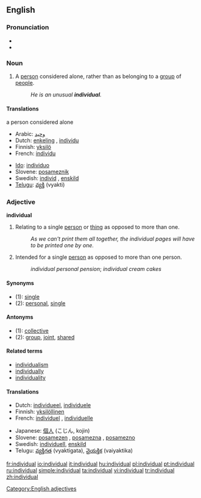 ==English==

{{rank|silent|takes|honour|806|individual|girls|wall|cry}}

===Pronunciation===
*{{IPA|/ˌɪndɪˈvɪʤuəl/}}
*{{audio|en-us-individual.ogg|Audio (US)}}

===Noun===
{{en-noun}}

# A [[person]] considered alone, rather than as belonging to a [[group]] of [[people]].
#: ''He is an unusual '''individual'''.''

====Translations====
;a person considered alone
{{top}}
*Arabic: [[وحيد]] {{g|Arabic}}
*Dutch: [[enkeling]] {{m}}, [[individu]] {{n}}
*Finnish: [[yksilö]]
*French: [[individu]] {{m}}
{{mid}}
*[[Ido]]: [[individuo]]
*Slovene: [[posameznik]] {{m}}
*Swedish: [[individ]] {{c}}, [[enskild]] {{c}}
*[[Telugu]]: [[వ్యక్తి]] (vyakti)
{{bottom}}

===Adjective===
'''individual'''

# Relating to a single [[person]] or [[thing]] as opposed to more than one.
#: ''As we can't print them all together, the individual pages will have to be printed one by one.''
# Intended for a single [[person]] as opposed to more than one person.
#: ''individual personal pension''; ''individual cream cakes''

====Synonyms====
*(1): [[single]]
*(2): [[personal]], [[single]]

====Antonyms====
*(1): [[collective]]
*(2): [[group]], [[joint]], [[shared]]

====Related terms====
*[[individualism]]
*[[individually]]
*[[individuality]]

====Translations====
{{top}}
*Dutch: [[individueel]], [[individuele]]
*Finnish: [[yksilöllinen]]
*French: [[individuel]] {{m}}, [[individuelle]] {{f}}
{{mid}}
*Japanese: [[個人]] (こじん, kojin)
*Slovene: [[posamezen]] {{m}}, [[posamezna]] {{f}}, [[posamezno]] {{n}}
*Swedish: [[individuell]], [[enskild]]
*Telugu: [[వ్యక్తిగత]] (vyaktigata), [[వైయక్తిక]] (vaiyaktika)
{{bottom}}
[[Category:English adjectives]]
[[fr:individual]]
[[io:individual]]
[[it:individual]]
[[hu:individual]]
[[pl:individual]]
[[pt:individual]]
[[ru:individual]]
[[simple:individual]]
[[ta:individual]]
[[vi:individual]]
[[tr:individual]]
[[zh:individual]]